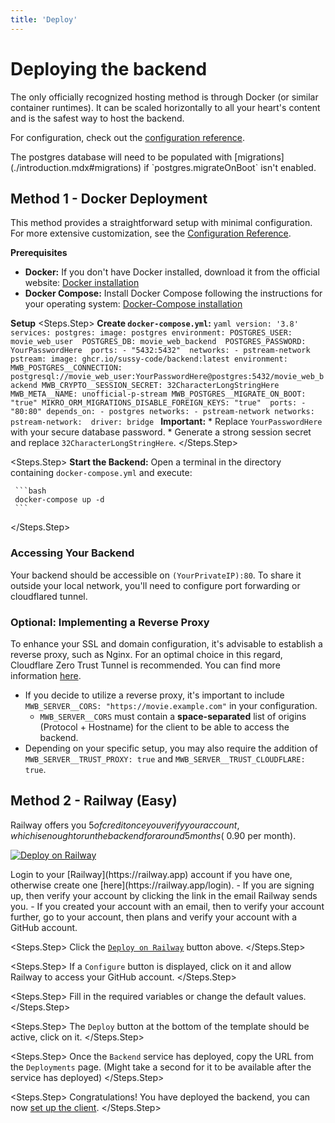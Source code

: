 ```yaml
---
title: 'Deploy'
---
```


# Deploying the backend

The only officially recognized hosting method is through Docker (or similar container runtimes). It can be scaled horizontally to all your heart's content and is the safest way to host the backend.

For configuration, check out the [configuration reference](./configuration.mdx).

<Note>
The postgres database will need to be populated with [migrations](./introduction.mdx#migrations) if `postgres.migrateOnBoot` isn't enabled.
</Note>

## Method 1 - Docker Deployment

This method provides a straightforward setup with minimal configuration. For more extensive customization, see the [Configuration Reference](./configuration.mdx).

**Prerequisites**

* **Docker:** If you don't have Docker installed, download it from the official website: [Docker installation](https://www.docker.com/get-started)
* **Docker Compose:** Install Docker Compose following the instructions for your operating system: [Docker-Compose installation](https://docs.docker.com/compose/install/)

**Setup**
<Steps>
  <Steps.Step>
     **Create `docker-compose.yml`:**
     ```yaml
       version: '3.8'
       services:
         postgres:
           image: postgres
           environment:
             POSTGRES_USER: movie_web_user 
             POSTGRES_DB: movie_web_backend 
             POSTGRES_PASSWORD: YourPasswordHere 
           ports:
             - "5432:5432" 
           networks:
             - pstream-network
         pstream:
           image: ghcr.io/sussy-code/backend:latest
           environment:
             MWB_POSTGRES__CONNECTION: postgresql://movie_web_user:YourPasswordHere@postgres:5432/movie_web_backend
             MWB_CRYPTO__SESSION_SECRET: 32CharacterLongStringHere 
             MWB_META__NAME: unofficial-p-stream
             MWB_POSTGRES__MIGRATE_ON_BOOT: "true"
             MIKRO_ORM_MIGRATIONS_DISABLE_FOREIGN_KEYS: "true" 
           ports:
             - "80:80"
           depends_on:
             - postgres
           networks:
             - pstream-network
       networks:
         pstream-network: 
           driver: bridge
    ```
      **Important:** 
       * Replace `YourPasswordHere` with your secure database password.
       * Generate a strong session secret and replace `32CharacterLongStringHere`.
  </Steps.Step>

  <Steps.Step>
    **Start the Backend:**  Open a terminal in the directory containing `docker-compose.yml` and execute:

     ```bash
     docker-compose up -d 
     ```
  </Steps.Step>
</Steps>

### Accessing Your Backend

Your backend should be accessible on `(YourPrivateIP):80`. To share it outside your local network, you'll need to configure port forwarding or cloudflared tunnel. 

### Optional: Implementing a Reverse Proxy

To enhance your SSL and domain configuration, it's advisable to establish a reverse proxy, such as Nginx. For an optimal choice in this regard, Cloudflare Zero Trust Tunnel is recommended. You can find more information [here](https://developers.cloudflare.com/cloudflare-one/connections/connect-networks/get-started/create-remote-tunnel/).

- If you decide to utilize a reverse proxy, it's important to include `MWB_SERVER__CORS: "https://movie.example.com"` in your configuration.
  - `MWB_SERVER__CORS` must contain a **space-separated** list of origins (Protocol + Hostname) for the client to be able to access the backend.
- Depending on your specific setup, you may also require the addition of `MWB_SERVER__TRUST_PROXY: true` and `MWB_SERVER__TRUST_CLOUDFLARE: true`.

## Method 2 - Railway (Easy)

Railway offers you $5 of credit once you verify your account, which is enough to run the backend for around 5 months (~$0.90 per month).

[![Deploy on Railway](https://railway.app/button.svg)](https://railway.app/template/hbgO43)

<Steps>
  <Steps.Step>
    Login to your [Railway](https://railway.app) account if you have one, otherwise create one [here](https://railway.app/login).
      - If you are signing up, then verify your account by clicking the link in the email Railway sends you.
      - If you created your account with an email, then to verify your account further, go to your account, then plans and verify your account with a GitHub account.
  </Steps.Step>
  
  <Steps.Step>
    Click the [`Deploy on Railway`](https://railway.app/template/TS4mw5) button above.
  </Steps.Step>
  
  <Steps.Step>
    If a `Configure` button is displayed, click on it and allow Railway to access your GitHub account. 
  </Steps.Step>
  
  <Steps.Step>
    Fill in the required variables or change the default values.
  </Steps.Step>
  
  <Steps.Step>
    The `Deploy` button at the bottom of the template should be active, click on it.
  </Steps.Step>
  
  <Steps.Step>
    Once the `Backend` service has deployed, copy the URL from the `Deployments` page. (Might take a second for it to be available after the service has deployed)
  </Steps.Step>
  
  <Steps.Step>
    Congratulations! You have deployed the backend, you can now [set up the client](../self-hosting/use-backend.mdx).
  </Steps.Step>
</Steps>
